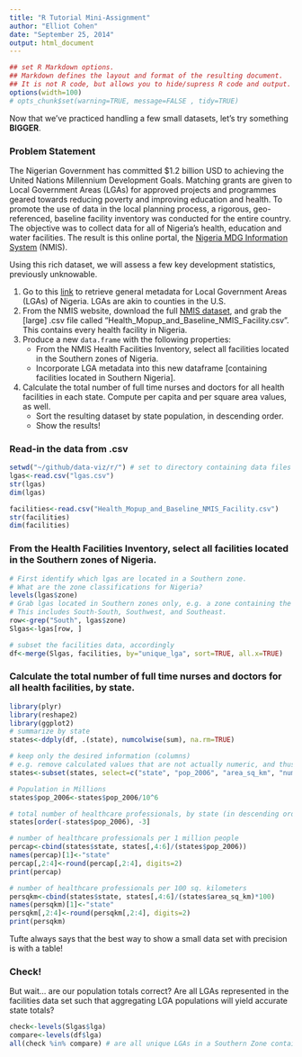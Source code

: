 ```yaml
---
title: "R Tutorial Mini-Assignment"
author: "Elliot Cohen"
date: "September 25, 2014"
output: html_document
---
```

```r
## set R Markdown options. 
## Markdown defines the layout and format of the resulting document. 
## It is not R code, but allows you to hide/supress R code and output.
options(width=100)
# opts_chunk$set(warning=TRUE, message=FALSE , tidy=TRUE)
```

Now that we've practiced handling a few small datasets, let's try something **BIGGER**.

### Problem Statement
The Nigerian Government has committed $1.2 billion USD to achieving the United Nations Millennium Development Goals. Matching grants are given to Local Government Areas (LGAs) for approved projects and programmes geared towards reducing poverty and improving education and health. To promote the use of data in the local planning process, a rigorous, geo-referenced, baseline facility inventory was conducted for the entire country. The objective was to collect data for all of Nigeria's health, education and water facilities. The result is this online portal, the [Nigeria MDG Information System](http://nmis.mdgs.gov.ng/about) (NMIS). 

Using this rich dataset, we will assess a few key development statistics, previously unknowable.

1. Go to this [link](http://bit.ly/1fj3sjD) to retrieve general metadata for Local Government Areas (LGAs) of Nigeria. LGAs are akin to counties in the U.S.
2. From the NMIS website, download the full [NMIS dataset](http://nmis.mdgs.gov.ng/download), and grab the [large] .csv file called "Health_Mopup_and_Baseline_NMIS_Facility.csv". This contains every health facility in Nigeria.
3. Produce a new `data.frame` with the following properties:
    + From the NMIS Health Facilities Inventory, select all facilities located in the Southern zones of Nigeria.
    + Incorporate LGA metadata into this new dataframe [containing facilities located in Southern Nigeria].
3. Calculate the total number of full time nurses and doctors for all health facilities in each state. Compute per capita and per square area values, as well.
    + Sort the resulting dataset by state population, in descending order.
    + Show the results!  

### Read-in the data from .csv
```r
setwd("~/github/data-viz/r/") # set to directory containing data files
lgas<-read.csv("lgas.csv")
str(lgas)
dim(lgas)

facilities<-read.csv("Health_Mopup_and_Baseline_NMIS_Facility.csv")
str(facilities)
dim(facilities)
```

### From the Health Facilities Inventory, select all facilities located in the Southern zones of Nigeria. 
```r
# First identify which lgas are located in a Southern zone.
# What are the zone classifications for Nigeria?
levels(lgas$zone)
# Grab lgas located in Southern zones only, e.g. a zone containing the regular expression "South". 
# This includes South-South, Southwest, and Southeast.
row<-grep("South", lgas$zone)
Slgas<-lgas[row, ]

# subset the facilities data, accordingly
df<-merge(Slgas, facilities, by="unique_lga", sort=TRUE, all.x=TRUE)
```

### Calculate the total number of full time nurses and doctors for all health facilities, by state.   
```r
library(plyr)
library(reshape2)
library(ggplot2)
# summarize by state
states<-ddply(df, .(state), numcolwise(sum), na.rm=TRUE)

# keep only the desired information (columns)
# e.g. remove calculated values that are not actually numeric, and thus not additive, such as longitude or latitude. These columns should have been factor or character string objects to start with...
states<-subset(states, select=c("state", "pop_2006", "area_sq_km", "num_nurses_fulltime", "num_nursemidwives_fulltime", "num_doctors_fulltime"))

# Population in Millions
states$pop_2006<-states$pop_2006/10^6

# total number of healthcare professionals, by state (in descending order of state population)
states[order(-states$pop_2006), -3]

# number of healthcare professionals per 1 million people
percap<-cbind(states$state, states[,4:6]/(states$pop_2006))
names(percap)[1]<-"state"
percap[,2:4]<-round(percap[,2:4], digits=2)
print(percap)

# number of healthcare professionals per 100 sq. kilometers
persqkm<-cbind(states$state, states[,4:6]/(states$area_sq_km)*100)
names(persqkm)[1]<-"state"
persqkm[,2:4]<-round(persqkm[,2:4], digits=2)
print(persqkm)
```
Tufte always says that the best way to show a small data set with precision is with a table!

### Check!
But wait... are our population totals correct? Are all LGAs represented in the facilities data set such that aggregating LGA populations will yield accurate state totals?
```r
check<-levels(Slgas$lga)
compare<-levels(df$lga)
all(check %in% compare) # are all unique LGAs in a Southern Zone contained in the health facilities inventory?
```
